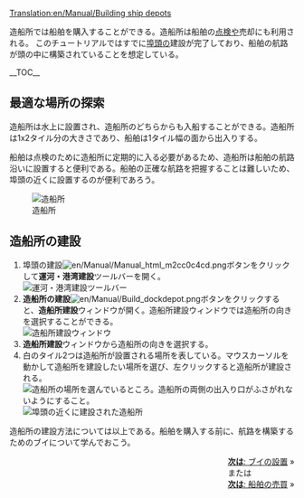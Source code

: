 [[Translation:en/Manual/Building ship depots]]

{{ja/Manual/Tutorial/Navigation}}
造船所では船舶を購入することができる。造船所は船舶の[[en/Manual/Servicing|点検]]や売却にも利用される。
このチュートリアルではすでに[[en/Manual/Building docks|埠頭]]の建設が完了しており、船舶の航路が頭の中に構築されていることを想定している。

__TOC__

==最適な場所の探索==
造船所は水上に設置され、造船所のどちらからも入船することができる。造船所は1x2タイル分の大きさであり、船舶は1タイル幅の面から出入りする。

船舶は点検のために造船所に定期的に入る必要があるため、造船所は船舶の航路沿いに設置すると便利である。船舶の正確な航路を把握することは難しいため、埠頭の近くに設置するのが便利であろう。

[[File:en/Manual/Shipdepot-construction-1.png|frame|none|造船所]]


==造船所の建設==
#埠頭の建設[[File:en/Manual/Manual html m2cc0c4cd.png]]ボタンをクリックして'''運河・港湾建設'''ツールバーを開く。<br/>[[File:en/Manual/Dock toolbar.png|frame|none|運河・港湾建設ツールバー]]
#'''造船所の建設'''[[File:en/Manual/Build dockdepot.png]]ボタンをクリックすると、'''造船所建設'''ウィンドウが開く。造船所建設ウィンドウでは造船所の向きを選択することができる。<br/>[[File:en/Manual/Ship-depot-orientation.png|frame|none|造船所建設ウィンドウ]]
#'''造船所建設'''ウィンドウから造船所の向きを選択する。
#白のタイル2つは造船所が設置される場所を表している。マウスカーソルを動かして造船所を建設したい場所を選び、左クリックすると造船所が建設される。<br/>[[File:en/Manual/Shipdepot-construction-3.png|frame|none|造船所の場所を選んでいるところ。造船所の両側の出入り口がふさがれないようにすること。]]<br/>[[File:en/Manual/Shipdepot-construction-4.png|frame|none|埠頭の近くに建設された造船所]]

造船所の建設方法については以上である。船舶を購入する前に、航路を構築するためのブイについて学んでおこう。

<span style="float: right">[[ja/Manual/Building buoys|'''次は''': ブイの設置]] &raquo;
<br />
または
<br />
[[ja/Manual/Buying ships|'''次は''': 船舶の売買]] &raquo;</span>